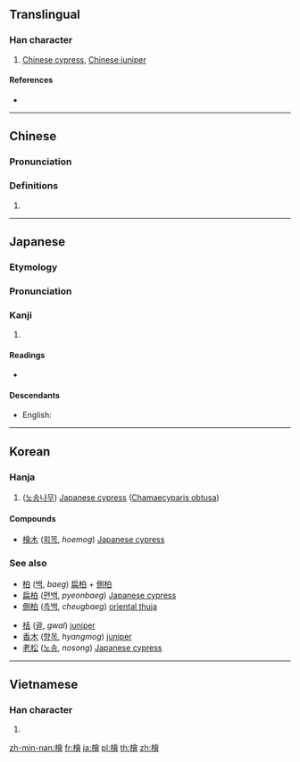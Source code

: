 {{also|栝|桧}}
==Translingual==

===Han character===
{{Han char|rn=75|rad=木|as=13|sn=17|four=48966|canj=DOMA|ids=⿰木會}}

# [[Chinese cypress]], [[Chinese juniper]]

====References====
* {{Han ref|kx=0557.110|dkj=15676|dj=0946.180|hdz=21303.040|uh=6A9C|ud=27292|bh=C0CC|bd=49356}}

----

==Chinese==
{{zh-forms|s=桧}}

===Pronunciation===
{{zh-pron
|m=guì,kuài,huì
|c=kui2
|mn=kòe
|mc=y
|oc=y
|ma=
|cat=pn
}}

===Definitions===
# {{rfdef|lang=zh}}

----

==Japanese==

===Etymology===
{{rfe|lang=ja}}

===Pronunciation===
{{rfp|lang=ja|Also, how was this pronounced in the eighteenth century? Anything like {{IPAchar|[ɸinoki]}}? Cf. the English {{m|en|finoki}}.}}

===Kanji===
{{ja-kanji|grade=|rs=木13}}

# {{defn|lang=ja|sort=木13}}

====Readings====
* {{ja-readings|on=[[かい]] (kai)|kun=[[ひのき]] (hinoki)}}

====Descendants====
* English: {{l|en|hinoki}}

----

==Korean==

===Hanja===
{{ko-hanja|hangeul=[[회]], [[괄]]|eumhun=|rv=hoe, gwal|mr=hoe, kwal|y=hoy, kwal}}

# ([[노송]][[나무]]) [[Japanese cypress]] ([[w:Chamaecyparis obtusa|Chamaecyparis obtusa]])

====Compounds====
* [[檜木]] ([[회목]], ''hoemog'') [[Japanese cypress]]

===See also===
{{top2}}
* [[柏]] ([[백]], ''baeg'') [[扁柏]] + [[側柏]]
* [[扁柏]] ([[편백]], ''pyeonbaeg'') [[Japanese cypress]]
* [[側柏]] ([[측백]], ''cheugbaeg'') [[oriental thuja]]
{{mid2}}
* [[栝]] ([[괄]], ''gwal'') [[juniper]]
* [[香木]] ([[향목]], ''hyangmog'') [[juniper]]
* [[老松]] ([[노송]], ''nosong'') [[Japanese cypress]]
{{bottom}}

----

==Vietnamese==

===Han character===
{{vi-readings|rs=木13| hanviet = cối}}

# {{defn|lang=vi|sort=木13}}

[[zh-min-nan:檜]]
[[fr:檜]]
[[ja:檜]]
[[pl:檜]]
[[th:檜]]
[[zh:檜]]